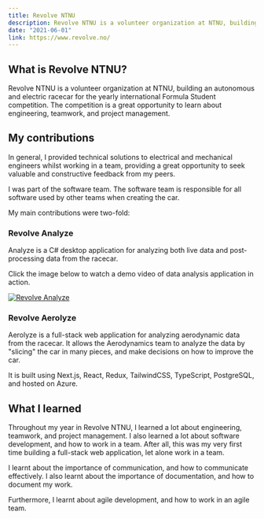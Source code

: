 ```yaml
---
title: Revolve NTNU
description: Revolve NTNU is a volunteer organization at NTNU, building an autonomous and electric racecar for the yearly international Formula Student competition.
date: "2021-06-01"
link: https://www.revolve.no/
---
```


## What is Revolve NTNU?

Revolve NTNU is a volunteer organization at NTNU, building an autonomous and electric racecar for the yearly international Formula Student competition. The competition is a great opportunity to learn about engineering, teamwork, and project management.

## My contributions

In general, I provided technical solutions to electrical and mechanical engineers whilst working in a team, providing a great opportunity to seek valuable and constructive feedback from my peers.

I was part of the software team. The software team is responsible for all software used by other teams when creating the car.

My main contributions were two-fold:

### Revolve Analyze

Analyze is a C# desktop application for analyzing both live data and post-processing data from the racecar.

Click the image below to watch a demo video of data analysis application in action.

[![Revolve Analyze](/projects/volunteer/revolve/analyze.png)](https://www.youtube.com/watch?v=ys4f8toUtiM)

### Revolve Aerolyze

Aerolyze is a full-stack web application for analyzing aerodynamic data from the racecar. It allows the Aerodynamics team to analyze the data by "slicing" the car in many pieces, and make decisions on how to improve the car.

It is built using Next.js, React, Redux, TailwindCSS, TypeScript, PostgreSQL, and hosted on Azure.

## What I learned

Throughout my year in Revolve NTNU, I learned a lot about engineering, teamwork, and project management. I also learned a lot about software development, and how to work in a team. After all, this was my very first time building a full-stack web application, let alone work in a team.

I learnt about the importance of communication, and how to communicate effectively. I also learnt about the importance of documentation, and how to document my work.

Furthermore, I learnt about agile development, and how to work in an agile team.
